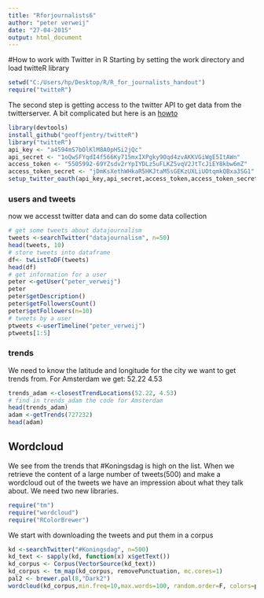 ---
title: "Rforjournalists6"
author: "peter verweij"
date: "27-04-2015"
output: html_document
---
#How to work with Twitter in R
Starting by setting the work directory and load twitteR library
```{r}
setwd("C:/Users/hp/Desktop/R/R_for_journalists_handout")
require("twitteR")
```

The second step is getting access to the twitter API to get data from the twitterserver. A bit complicated but here is an [howto](http://thinktostart.com/twitter-authentification-with-r/)
```{r}
library(devtools)
install_github("geoffjentry/twitteR")
library("twitteR")
api_key <- "a4594mS7bOlKlM8A0pHSi2jQc"
api_secret <- "1oQwSFYqdI4f566Ky715mxIXPgky9Oqd4zvAKKVGiWgE5ItAWn"
access_token <- "5505992-69YZsdv2rYpIYDLz5uFLKZ5vqV2JtTcJiEY8kbw6mZ"
access_token_secret <- "jDmKsXethWHkaR5HKJtaM5sGEKzUXLiUOtqmkQBxa3SG1"
setup_twitter_oauth(api_key,api_secret,access_token,access_token_secret)


```
### users and tweets
now we accesst twitter data and can do some data collection
```{r}
# get some tweets about datajournalism
tweets <-searchTwitter("datajournalism", n=50)
head(tweets, 10)
# store tweets into dataframe
df<- twListToDF(tweets)
head(df)
# get information for a user
peter <-getUser("peter_verweij")
peter
peter$getDescription()
peter$getFollowersCount()
peter$getFollowers(n=10)
# tweets by a user
ptweets <-userTimeline("peter_verweij")
ptweets[1:5]
```
### trends
We need to know the  latitude and longitude for the city we want to get trends from. For Amsterdam we get: 52.22  	4.53 
```{r}
trends_adam <-closestTrendLocations(52.22, 4.53)
# find in trends_adam the code for Amsterdam
head(trends_adam)
adam <-getTrends(727232)
head(adam)

```
## Wordcloud
We see from the trends that #Koningsdag is high on the list. When we retrieve the content of a large number of tweets(500) and make a wordcloud out of the tweets we have an impression about what they talk about. We need two new libraries.
```{r}
require("tm")
require("wordcloud")
require("RColorBrewer")
```

We start with downloading the tweets and put them in a corpus

```{r}
kd <-searchTwitter("#Koningsdag", n=500)
kd_text <- sapply(kd, function(x) x$getText())
kd_corpus <- Corpus(VectorSource(kd_text))
kd_corpus <- tm_map(kd_corpus, removePunctuation, mc.cores=1)
pal2 <- brewer.pal(8,"Dark2")
wordcloud(kd_corpus,min.freq=10,max.words=100, random.order=F, colors=pal2)
```

